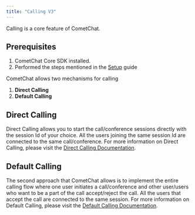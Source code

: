 ```yaml
---
title: "Calling V3"
---
```




Calling is a core feature of CometChat.

## Prerequisites

1. CometChat Core SDK installed.
2. Performed the steps mentioned in the [Setup](/sdk/flutter/3.0/setup) guide

CometChat allows two mechanisms for calling

1. **Direct Calling**
2. **Default Calling**

## Direct Calling

Direct Calling allows you to start the call/conference sessions directly with the session Id of your choice. All the users joining the same session Id are connected to the same call/conference. For more information on Direct Calling, please visit the [Direct Calling Documentation](/sdk/flutter/3.0/direct-calling).

## Default Calling

The second approach that CometChat allows is to implement the entire calling flow where one user initiates a call/conference and other user/users who want to be a part of the call accept/reject the call. All the users that accept the call are connected to the same session. For more information on Default Calling, please visit the [Default Calling Documentation](/sdk/flutter/3.0/default-calling).
